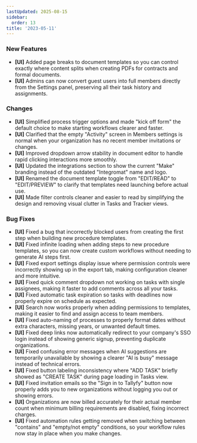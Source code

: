 ```yaml
---
lastUpdated: 2025-08-15
sidebar:
  order: 13
title: '2023-05-11'
---
```


### New Features

- **[UI]** Added page breaks to document templates so you can control exactly where content splits when creating PDFs for contracts and formal documents.
- **[UI]** Admins can now convert guest users into full members directly from the Settings panel, preserving all their task history and assignments.

### Changes

- **[UI]** Simplified process trigger options and made "kick off form" the default choice to make starting workflows clearer and faster.
- **[UI]** Clarified that the empty "Activity" screen in Members settings is normal when your organization has no recent member invitations or changes.
- **[UI]** Improved dropdown arrow stability in document editor to handle rapid clicking interactions more smoothly.
- **[UI]** Updated the integrations section to show the current "Make" branding instead of the outdated "Integromat" name and logo.
- **[UI]** Renamed the document template toggle from "EDIT/READ" to "EDIT/PREVIEW" to clarify that templates need launching before actual use.
- **[UI]** Made filter controls cleaner and easier to read by simplifying the design and removing visual clutter in Tasks and Tracker views.

### Bug Fixes

- **[UI]** Fixed a bug that incorrectly blocked users from creating the first step when building new procedure templates.
- **[UI]** Fixed infinite loading when adding steps to new procedure templates, so you can now create custom workflows without needing to generate AI steps first.
- **[UI]** Fixed export settings display issue where permission controls were incorrectly showing up in the export tab, making configuration cleaner and more intuitive.
- **[UI]** Fixed quick comment dropdown not working on tasks with single assignees, making it faster to add comments across all your tasks.
- **[UI]** Fixed automatic task expiration so tasks with deadlines now properly expire on schedule as expected.
- **[UI]** Search now works properly when adding permissions to templates, making it easier to find and assign access to team members.
- **[UI]** Fixed auto-naming of processes to properly format dates without extra characters, missing years, or unwanted default times.
- **[UI]** Fixed deep links now automatically redirect to your company's SSO login instead of showing generic signup, preventing duplicate organizations.
- **[UI]** Fixed confusing error messages when AI suggestions are temporarily unavailable by showing a clearer "AI is busy" message instead of technical errors.
- **[UI]** Fixed button labeling inconsistency where "ADD TASK" briefly showed as "CREATE TASK" during page loading in Tasks view.
- **[UI]** Fixed invitation emails so the "Sign in to Tallyfy" button now properly adds you to new organizations without logging you out or showing errors.
- **[UI]** Organizations are now billed accurately for their actual member count when minimum billing requirements are disabled, fixing incorrect charges.
- **[UI]** Fixed automation rules getting removed when switching between "contains" and "empty/not empty" conditions, so your workflow rules now stay in place when you make changes.